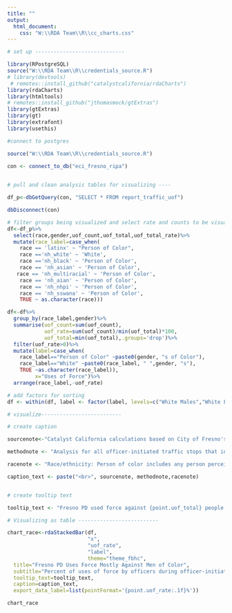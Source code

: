 ```yaml
---
title: ""
output:
  html_document:
    css: "W:\\RDA Team\\R\\cc_charts.css"
---
```

<!-- link to Google Font -->
<link href="https://fonts.googleapis.com/css2?family=Inter:wght@100;200;300;400;500;600;700;800;900&display=swap" rel="stylesheet">

```r

# set up -----------------------------

library(RPostgreSQL)
source("W:\\RDA Team\\R\\credentials_source.R")
# library(devtools)
 # remotes::install_github("catalystcalifornia/rdaCharts")
library(rdaCharts)
library(htmltools) 
# remotes::install_github("jthomasmock/gtExtras")
library(gtExtras)
library(gt)
library(extrafont)
library(usethis)

#connect to postgres

source("W:\\RDA Team\\R\\credentials_source.R")

con <- connect_to_db("eci_fresno_ripa")

  
# pull and clean analysis tables for visualizing ----

df_p<-dbGetQuery(con, "SELECT * FROM report_traffic_uof")

dbDisconnect(con)

# filter groups being visualized and select rate and counts to be visualized
df<-df_p%>%  
  select(race,gender,uof_count,uof_total,uof_total_rate)%>%
  mutate(race_label=case_when(
    race == 'latinx' ~ "Person of Color", 
    race =='nh_white' ~ 'White',
    race =='nh_black' ~ 'Person of Color',
    race == 'nh_asian' ~ 'Person of Color',
   race == 'nh_multiracial' ~ 'Person of Color',
    race == 'nh_aian' ~ 'Person of Color',
    race == 'nh_nhpi' ~ 'Person of Color',
    race == 'nh_sswana' ~ 'Person of Color', 
    TRUE ~ as.character(race)))

df<-df%>%
  group_by(race_label,gender)%>%
  summarise(uof_count=sum(uof_count),
            uof_rate=sum(uof_count)/min(uof_total)*100,
            uof_total=min(uof_total),.groups='drop')%>%
  filter(uof_rate>0)%>%
  mutate(label=case_when(
    race_label=="Person of Color" ~paste0(gender, "s of Color"),
    race_label=="White" ~paste0(race_label, " ",gender, "s"),
    TRUE ~as.character(race_label)),
         x="Uses of Force")%>%
  arrange(race_label,-uof_rate)

# add factors for sorting
df <- within(df, label <- factor(label, levels=c("White Males","White Females","Females of Color", "Males of Color")))

# visualize--------------------------

# create caption 

sourcenote<-"Catalyst California calculations based on City of Fresno's Police Stop Data (2022), catalystcalifornia.org, 2024. "

methodnote <- "Analysis for all officer-initiated traffic stops that included an officer using force against a person in 2022. Genders are based identification by officers. According to the data source, officers reported no uses of force against people perceived as transgender or gender nonconforming."

racenote <- "Race/ethnicity: Person of color includes any person perceived as non-White."

caption_text <- paste("<br>", sourcenote, methodnote,racenote)


# create tooltip text

tooltip_text <- "Fresno PD used force against {point.uof_total} people during officer-initiated traffic stops. <b>{point.uof_rate:.1f}%</b> of these people were perceived as <b>{point.label}</b> by officers."

# Visualizing as table --------------------------

chart_race<-rdaStackedBar(df,
                          "x",
                          "uof_rate",
                          "label",
                          theme="theme_fbhc",
  title="Fresno PD Uses Force Mostly Against Men of Color",
  subtitle="Percent of uses of force by officers during officer-initiated traffic stops",
  tooltip_text=tooltip_text,
  caption=caption_text,
  export_data_label=list(pointFormat='{point.uof_rate:.1f}%'))

```

```r

chart_race

```
<script>
  widg = document.getElementsByClassName('html-widget'); //find widgets
  for (let i = 0; i < widg.length; i++) { //loop through
    document.getElementsByClassName('highchart')[i].style.width = '100%'; //adjust width
    document.getElementsByClassName('highchart')[i].style.height = '100%'; //adjust height
  }
</script>